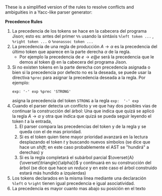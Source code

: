 
These is a simplified version of the rules to resolve conflicts and ambiguities in a Yacc-like parser generator:

<Callout> 

**Precedence Rules**

1. La precedencia de los tokens se hace en la cabecera del programa Jison; esto es: antes del primer `%%` usando la sintáxis `%left token ...` , `%right token ...` o `%nonassoc token ...`
2. La precedencia de una regla de producción $A \rightarrow \alpha$ es la precedencia del último token que aparece en la parte derecha $\alpha$ de la regla. 
   * Por ejemplo la precedencia de $e \rightarrow e @ e$ será la precedencia que le demos al token $@$ en la cabecera del programa Jison.
3. Si no existen tokens en la parte derecha con precedencia asignada o bien si la precedencia por defecto no es la deseada, se puede usar la directiva `%prec` para asignar la precedencia deseada a la regla. Por ejemplo: 
   ```
   exp: '-' exp %prec 'STRONG'
   ```
   asigna la precedencia del token `STRONG` a la regla `exp:  '-' exp`
4. Cuando el parser detecta un conflicto y ve que hay dos posibles vias de continuar la construcción del árbol: Una que indica que quizá se aplicó la regla $A \rightarrow \alpha$ y otra que indica que quizá se pueda seguir leyendo el token $t$ a la entrada, 
   1. El parser compara las precedencias del token y de la regla y se queda con el de mas prioridad. 
   2. Si es el token quien tiene mayor prioridad avanzará en la lectura desplazando el token $t$ y buscando nuevos símbolos (se dice que hace un *shift*; en este caso probablemente el AST se "hundirá" a derechas) y 
   3. Si es la regla completará el subárbol parcial $\overset{A}{\overset{\triangle}{\alpha}}$ y continuará en su construcción del árbol (se dice que hace un *reduce* y en este caso el árbol construido estará más hundido a izquierdas)
5. Los tokens declarados en la misma línea mediante una declaración `%left` o `%right` 
tienen igual precedencia e igual asociatividad. 
1. La precedencia es mayor cuanto mas abajo su posición en el texto
</Callout>
